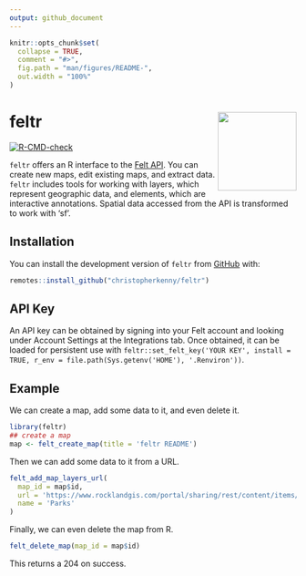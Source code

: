 ```yaml
---
output: github_document
---
```


<!-- README.md is generated from README.Rmd. Please edit that file -->

```r
knitr::opts_chunk$set(
  collapse = TRUE,
  comment = "#>",
  fig.path = "man/figures/README-",
  out.width = "100%"
)
```

# feltr <img src="man/figures/logo.png" align="right" height="138" />

<!-- badges: start -->
[![R-CMD-check](https://github.com/christopherkenny/feltr/actions/workflows/R-CMD-check.yaml/badge.svg)](https://github.com/christopherkenny/feltr/actions/workflows/R-CMD-check.yaml)
<!-- badges: end -->

`feltr` offers an R interface to the [Felt API](https://feltmaps.notion.site/Felt-Public-API-reference-c01e0e6b0d954a678c608131b894e8e1). 
You can create new maps, edit existing maps, and extract data.
`feltr` includes tools for working with layers, which represent geographic data, 
and elements, which are interactive annotations. Spatial data accessed from the API 
is transformed to work with 'sf'.

## Installation

You can install the development version of `feltr` from [GitHub](https://github.com/) with:

``` r
remotes::install_github("christopherkenny/feltr")
```

## API Key

An API key can be obtained by signing into your Felt account and looking under Account Settings at the Integrations tab.
Once obtained, it can be loaded for persistent use with `feltr::set_felt_key('YOUR KEY', install = TRUE, r_env = file.path(Sys.getenv('HOME'), '.Renviron'))`.

## Example

We can create a map, add some data to it, and even delete it.

```r
library(feltr)
## create a map
map <- felt_create_map(title = 'feltr README')
```

Then we can add some data to it from a URL.

```r
felt_add_map_layers_url(
  map_id = map$id, 
  url = 'https://www.rocklandgis.com/portal/sharing/rest/content/items/73fc78cb0fb04580b4788937fe5ee697/data',
  name = 'Parks'
)
```

Finally, we can even delete the map from R.

```r
felt_delete_map(map_id = map$id)
```

This returns a 204 on success.
